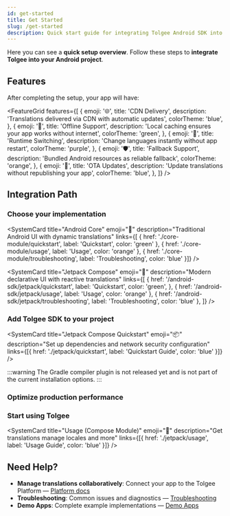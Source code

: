```yaml
---
id: get-started
title: Get Started
slug: /get-started
description: Quick start guide for integrating Tolgee Android SDK into your project
---
```



Here you can see a **quick setup overview**. Follow these steps to **integrate Tolgee into your Android project**. 


## Features

After completing the setup, your app will have:

<FeatureGrid
  features={[
    {
      emoji: '🌐',
      title: 'CDN Delivery',
      description: 'Translations delivered via CDN with automatic updates',
      colorTheme: 'blue',
    },
    {
      emoji: '📴',
      title: 'Offline Support',
      description: 'Local caching ensures your app works without internet',
      colorTheme: 'green',
    },
    {
      emoji: '🔄',
      title: 'Runtime Switching',
      description: 'Change languages instantly without app restart',
      colorTheme: 'purple',
    },
    {
      emoji: '🛡️',
      title: 'Fallback Support',
      description: 'Bundled Android resources as reliable fallback',
      colorTheme: 'orange',
    },
    {
      emoji: '🚀',
      title: 'OTA Updates',
      description: 'Update translations without republishing your app',
      colorTheme: 'blue',
    },
  ]}
/>

## Integration Path

### **Choose your implementation** 

<div className="grid grid-cols-1 md:grid-cols-2 lg:grid-cols-2 gap-4 my-6">

  <SystemCard
    title="Android Core"
    emoji="📱"
    description="Traditional Android UI with dynamic translations"
    links={[
      { href: './core-module/quickstart', label: 'Quickstart', color: 'green' }, 
      { href: './core-module/usage', label: 'Usage', color: 'orange' }, 
      { href: './core-module/troubleshooting', label: 'Troubleshooting', color: 'blue' }]}
  />

  <SystemCard
    title="Jetpack Compose"
    emoji="🚀"
    description="Modern declarative UI with reactive translations"
    links={[
      {
        href: '/android-sdk/jetpack/quickstart',
        label: 'Quickstart',
        color: 'green',
      },
      { href: '/android-sdk/jetpack/usage', label: 'Usage', color: 'orange' },
      { href: '/android-sdk/jetpack/troubleshooting', label: 'Troubleshooting', color: 'blue' },
    ]}
  />
</div>

### **Add Tolgee SDK to your project**

<div className="grid grid-cols-1 md:grid-cols-2 gap-4 my-6">
  <SystemCard
    title="Android Core Quickstart"
    emoji="📦"
    description="Set up dependencies and network security configuration"
    links={[{ href: './core-module/quickstart', label: 'Quickstart Guide', color: 'blue' }]}
  />

  <SystemCard
    title="Jetpack Compose Quickstart"
    emoji="📦"
    description="Set up dependencies and network security configuration"
    links={[{ href: './jetpack/quickstart', label: 'Quickstart Guide', color: 'blue' }]}
  />
</div>

:::warning
The Gradle compiler plugin is not released yet and is not part of the current installation options.
:::

### **Optimize production performance**

<div className="grid grid-cols-1 md:grid-cols-2 gap-4 my-6">
  <SystemCard
    title="Production"
    emoji="🚀"
    description="Best practices and general production hygiene"
    links={[{ href: '/android-sdk/production', label: 'Production Setup', color: 'blue' }]}
  />
</div>

### **Start using Tolgee**

<div className="grid grid-cols-1 md:grid-cols-2 gap-4 my-6">
  <SystemCard
    title="Usage (Core Module)"
    emoji="📱"
    description="Get translations manage locales and more"
    links={[{ href: './core-module/usage', label: 'Usage Guide', color: 'blue' }]}
  />

  <SystemCard
    title="Usage (Compose Module)"
    emoji="🚀"
    description="Get translations manage locales and more"
    links={[{ href: './jetpack/usage', label: 'Usage Guide', color: 'blue' }]}
  />
</div>

## Need Help?

- **Manage translations collaboratively**: Connect your app to the Tolgee Platform — [Platform docs](../platform/)
- **Troubleshooting**: Common issues and diagnostics — [Troubleshooting](./core-module/troubleshooting)
- **Demo Apps**: Complete example implementations — [Demo Apps](/android-sdk#demo-apps)
